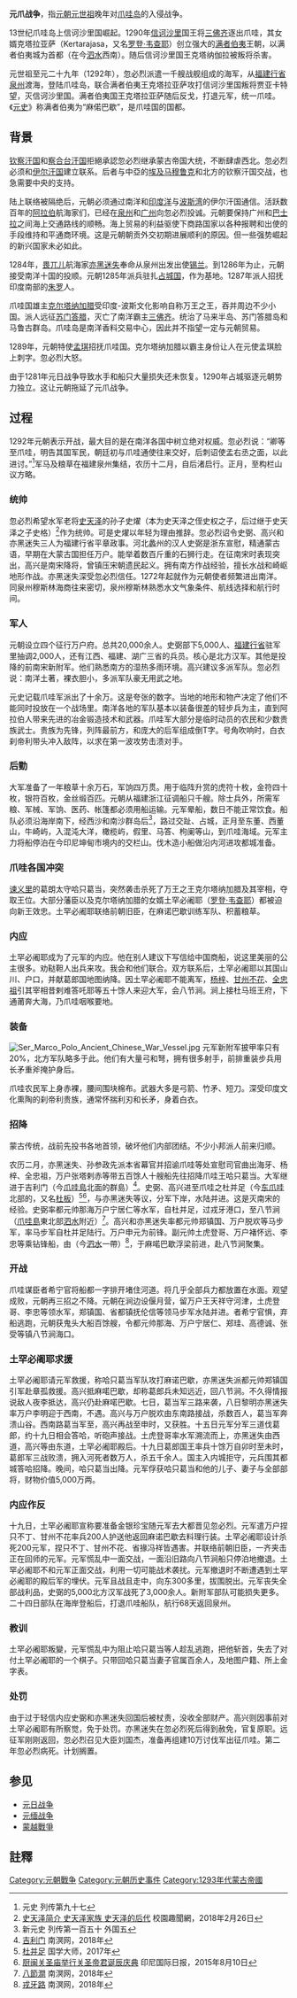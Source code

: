 {{Infobox military conflict   
|conflict=元爪战争
|partof=[[蒙古征戰|蒙古征戰]]和[[忽必烈的征戰|忽必烈的征戰]]
|image=Fleet of Kublai Khan.JPG
|caption=可汗的舰队经过印度群岛
|date=1293
|place=[[爪哇|爪哇]], [[满者伯夷|满者伯夷]]  
|result=满者伯夷胜利
|combatant1=[[元朝|元朝]]
|combatant2=[[信诃沙里|信诃沙里]]<br>[[谏义里国|谏义里国]]<br>[[满者伯夷|满者伯夷]]
|commander1=[[忽必烈|忽必烈]] (最高指挥官)<br>[[高兴_(元朝人物)|高兴]] (将军)<br>[[史弼_(元朝)|史弼]]<br>[[亦黑迷失|亦黑迷失]] 
|commander2=[[哈只葛当|哈只葛当]] (最高指挥官)<br> [[土罕必阇耶|土罕必阇耶]] (将军，后来的统治者，初時同盟元朝，后来倒戈)
|strength1=20,000–30,000 士兵<br>1,000船
|strength2=超过10万士兵
|casualties1=超过3,000死亡
|casualties2=超过2,000战死淹死
}}
{{蒙古帝國戰爭一覽}}

'''元爪战争'''，指[[元朝|元朝]][[忽必烈|元世祖]]晚年对[[爪哇岛|爪哇岛]]的入侵战争。

13世纪爪哇岛上信诃沙里国崛起。1290年[[信诃沙里|信诃沙里]]国王{{tsl|en|Kertanegara of Singhasari|克塔纳伽拉}}将[[三佛齐|三佛齐]]逐出爪哇，其女婿克塔拉亚萨（Kertarajasa，又名[[罗登·韦查耶|罗登·韦查耶]]）创立强大的[[满者伯夷|满者伯夷]]王朝，以满者伯夷城为首都（在今[[泗水_(印尼)|泗水]]西南）。随后信诃沙里国王克塔纳伽拉被叛将{{tsl|en|Jayakatwang|贾亚卡特望}}杀害。

元世祖至元二十九年（1292年），忽必烈派遣一千艘战舰组成的海军，从[[福建行省|福建行省]][[泉州|泉州]]渡海，登陆爪哇岛，联合满者伯夷王克塔拉亚萨攻打信诃沙里国叛将贾亚卡特望，灭信诃沙里国。满者伯夷国王克塔拉亚萨随后反戈，打退元军，统一爪哇。《[[元史|元史]]》称满者伯夷为“麻偌巴歇”，是爪哇国的国都。

== 背景 ==
[[钦察汗国|钦察汗国]]和[[察合台汗国|察合台汗国]]拒絕承認忽必烈继承蒙古帝国大统，不断肆虐西北。忽必烈必须和[[伊尔汗国|伊尔汗国]]建立联系。后者与中亞的[[馬木路克蘇丹國|埃及马穆鲁克]]和北方的钦察汗国交战，也急需要中央的支持。

陆上联络被隔绝后，元朝必须通过南洋和[[印度洋|印度洋]]与[[波斯湾|波斯湾]]的伊尔汗国通信。活跃数百年的[[阿拉伯人|阿拉伯]]航海家们，已经在[[泉州|泉州]]和[[广州|广州]]向忽必烈投诚。元朝要保持广州和[[巴士拉|巴士拉]]之间海上交通路线的顺畅。海上贸易的利益驱使下商路国家以各种报聘和出使的手段维持和平通商环境。这是元朝朝贡外交初期进展顺利的原因。但一些强势崛起的新兴国家未必如此。

1284年，[[畏兀儿|畏兀儿]]航海家[[亦黑迷失|亦黑迷失]]奉命从泉州出发出使[[锡兰|锡兰]]。到1286年为止，元朝接受南洋十国的投顺。元朝1285年派兵驻扎[[占城|占城国]]，作为基地。1287年派人招抚印度南部的[[朱罗|朱罗]]人。

爪哇国雄主[[克尔塔纳加腊|克尔塔纳加腊]]受印度-波斯文化影响自称万王之王，吞并周边不少小国。派人远征[[苏门答腊|苏门答腊]]，灭亡了南洋霸主[[三佛齐|三佛齐]]。统治了马来半岛、苏门答腊岛和马鲁古群岛。爪哇岛是南洋香料交易中心，因此并不指望一定与元朝贸易。

1289年，元朝特使[[孟琪|孟琪]]招抚爪哇国。克尔塔纳加腊以霸主身份让人在元使孟琪脸上刺字。忽必烈大怒。

由于1281年元日战争导致水手和船只大量损失还未恢复。1290年占城驱逐元朝势力独立。这让元朝拖延了元爪战争。

== 过程 ==
1292年元朝表示开战，最大目的是在南洋各国中树立绝对权威。忽必烈说：“卿等至爪哇，明告其国军民，朝廷初与爪哇通使往来交好，后刺诏使孟右丞之面，以此进讨。”<ref>元史 列传第九十七</ref>军马及粮草在福建泉州集结，农历十二月，自后渚启行。正月，至构栏山议方略。
=== 统帅 ===
忽必烈希望水军老将[[史天泽|史天泽]]的孙子史燿（本为史天泽之侄史权之子，后过继于史天泽之子史格）<ref>[http://www.alumnipower.net/2/14598_0.shtml 史天泽简介 史天泽家族 史天泽的后代] {{Wayback|url=http://www.alumnipower.net/2/14598_0.shtml |date=20200328233147 }}校園趣聞網，2018年2月26日</ref>作为统帅。可是史燿以年轻为理由推辞。忽必烈诏令史弼、高兴和亦黑迷失三人为福建行省平章政事。河北蠡州的汉人史弼是浙东宣慰，精通蒙古语，早期在大蒙古国担任万户。能举着数百斤重的石狮行走。在征南宋时表现突出，高兴是南宋降将，曾镇压宋朝遗民起义。拥有南方作战经验，擅长水战和崎岖地形作战。亦黑迷失深受忽必烈信任。1272年起就作为元朝使者频繁进出南洋。同泉州穆斯林海商往来密切，泉州穆斯林熟悉水文气象条件、航线选择和航行时间。

=== 军人 ===
元朝设立四个征行万户府。总共20,000余人。史弼部下5,000人、[[福建行省|福建行省]]驻军里抽调2,000人，还有江西、福建、湖广三省的兵员。核心是北方汉军。其他是投降的前南宋新附军。他们熟悉南方的湿热多雨环境。高兴建议多派军队。忽必烈说：南洋土著，裸衣胆小，多派军队豪无用武之地。

元史记载爪哇军派出了十余万。这是夸张的数字。当地的地形和物产决定了他们不能同时投放在一个战场里。南洋各地的军队基本以装备很差的轻步兵为主，直到阿拉伯人带来先进的冶金锻造技术和武器。爪哇军大部分是临时动员的农民和少数贵族武士。贵族为先锋，列阵最前方，和庞大的后军组成倒T字。号角吹响时，白衣刹帝利带头冲入敌阵，以求在第一波攻势击溃对手。

=== 后勤 ===
大军准备了一年粮草十余万石，军饷四万贯。用于临阵升赏的虎符十枚，金符四十枚，银符百枚，金丝缎百匹。元朝从福建浙江征调船只千艘。除士兵外，所需军粮、军械、军饷、医药、帐篷都必须用船运输。元军晕船，数日不能正常饮食。船队必须沿海岸南下，经西沙和南沙群岛后<ref>新元史 列传第一百五十 外国五</ref>，路过交趾、占城，正月至东董、西董山，牛崎屿，入混沌大洋，橄榄屿，假里、马答、枸阑等山，到爪哇海域。元军主力将船停泊在今印尼坤甸市境内的交栏山。伐木造小船做沿内河进攻都城准备。
=== 爪哇各国冲突 ===
[[谏义里|谏义里]]的葛朗太守哈只葛当，突然袭击杀死了万王之王克尔塔纳加腊及其宰相，夺取王位。大部分藩臣以及克尔塔纳加腊的女婿土罕必阇耶（[[罗登·韦查耶|罗登·韦查耶]]）都被迫向新王效忠。土罕必阇耶联络前朝旧臣，在麻诺巴歇训练军队、积蓄粮草。

=== 内应 ===
土罕必阇耶成为了元军的内应。他在别人建议下写信给中国商船，说这里美丽的公主很多。劝鞑靼人出兵来攻。我会和他们联合。双方联系后，土罕必阇耶以其国山川、户口，并献葛郎国地图纳降。因土罕必阇耶不能离军，[[杨梓|杨梓]]、[[甘州不花|甘州不花]]、[[全忠祖|全忠祖]]引其宰相昔剌难答吒耶等五十馀人来迎大军，会八节涧。涧上接杜马班王府，下通莆奔大海，乃爪哇咽喉要地。
=== 装备 ===
[[File:Ser_Marco_Polo_Ancient_Chinese_War_Vessel.jpg|thumb]]
元军新附军披甲率只有20%，北方军队略多于此。他们有大量弓和弩，拥有很多射手，前排重装步兵用长矛重斧掩护身后。

爪哇农民军上身赤裸，腰间围块棉布。武器大多是弓箭、竹矛、短刀。深受印度文化熏陶的刹帝利贵族，通常怀揣利刃和长矛，身着白衣。
=== 招降 ===
蒙古传统，战前先投书各地首领，破坏他们内部团结。不少小邦派人前来归顺。

农历二月，亦黑迷失、孙参政先派本省幕官并招谕爪哇等处宣慰司官曲出海牙、杨梓、全忠祖，万户张塔剌赤等带五百馀人十艘船先往招降爪哇王哈只葛当。大军继进于吉利门（今[[爪哇島|爪哇島]]北面的{{tsl|en|Karimunjawa|卡里摩爪哇}}群島）<ref>[http://www.world10k.com/blog/?p=1179 吉利门] {{Wayback|url=http://www.world10k.com/blog/?p=1179 |date=20200328233417 }}南溟网，2018年</ref>。史弼、高兴进至爪哇之杜并足（今[[东爪哇|东爪哇]]北部的{{tsl|en|Tuban|厨闽}}，又名[[杜板|杜板]]）<ref>[http://m.guoxuedashi.com/diming/25721n/ 杜并足] {{Wayback|url=http://m.guoxuedashi.com/diming/25721n/ |date=20200427120800 }}国学大师，2017年</ref><ref>[http://www.guojiribao.com/shtml/gjrb/20150810/230762.shtml 厨闽关圣庙举行关圣帝君诞辰庆典] {{Wayback|url=http://www.guojiribao.com/shtml/gjrb/20150810/230762.shtml |date=20200427120850 }}印尼国际日报，2015年8月10日</ref>，与亦黑迷失等议，分军下岸，水陆并进。这是灭南宋的经验。史弼率都元帅那海万户宁居仁等水军，自杜并足，过戎牙港口，至八节涧（[[爪哇島|爪哇島]]東北部[[泗水_(印尼)|泗水]]附近）<ref>[http://www.world10k.com/blog/?p=1079 八節澗] {{Wayback|url=http://www.world10k.com/blog/?p=1079 |date=20200328233208 }}南溟网，2018年</ref>。高兴和亦黑迷失率都元帅郑镇国、万户脱欢等马步军，率马步军自杜并足陆行。万户申元为前锋。副元帅土虎登哥、万户褚怀远、李忠等乘钻锋船，由{{tsl|en|Janggala|戎牙路}}（今[[泗水_(印尼)|泗水]]一帶）<ref>[http://www.world10k.com/blog/?p=1291 戎牙路] {{Wayback|url=http://www.world10k.com/blog/?p=1291 |date=20200328233213 }}南溟网，2018年</ref>，于麻喏巴歇浮梁前进，赴八节涧聚集。

=== 开战 ===
爪哇谋臣者希宁官将船都一字排开堵住河道。将几乎全部兵力都放置在水面。观望成败，元朝再三招之不降。元朝在涧边设偃月营，留万户王天祥守河津，土虎登哥、李忠等领水军，郑镇国、省都镇抚伦信等领马步军水陆并进。者希宁官惧，弃船逃跑，元朝获鬼头大船百馀艘，令都元帅那海、万户宁居仁、郑珪、高德诚、张受等镇八节涧海口。

=== 土罕必阇耶求援 ===
土罕必阇耶请元军救援，称哈只葛当军队攻打麻诺巴歇，亦黑迷失派都元帅郑镇国引军赴章孤救援。高兴抵麻喏巴歇，却称葛郎兵未知远近，回八节涧。不久得情报说敌人夜李抵达，高兴仍赴麻喏巴歇。七日，葛当军三路来袭，八日黎明亦黑迷失率万户李明迎于西南，不遇。高兴与万户脱欢由东南路接战，杀数百人，葛当军奔溃山谷。西南路葛当军至，高兴再战至申时，又获胜。十五日元军分军三道伐葛郎，约十九日相会答哈，听砲声接战。土虎登哥率水军溯流而上，亦黑迷失由西道，高兴等由东道，土罕必阇耶殿后。十九日葛郎国王率兵十馀万自卯时至未时，葛郎军三战败溃，拥入河死者数万人，杀五千余人。国主入内城拒守，元兵围其都城答哈招降。晚间，哈只葛当出降。元军俘获哈只葛当和他的儿子、妻子与全部部将，财物价值5,000万两。

=== 内应作反 ===
十九日，土罕必阇耶宣称要准备金银珍宝随元军去大都晋见忽必烈。元军遣万户捏只不丁、甘州不花率兵200人护送他返回麻诺巴歇去料理行装。土罕必阇耶设计杀死200元军，捏只不丁、甘州不花、省掾冯祥皆遇害。并联络前朝旧臣，一齐夹击正在回师的元军。元军慌乱中一面交战，一面沿旧路向八节涧船只停泊地撤退。土罕必阇耶不和元军正面交战，利用一切可能战术袭扰。元军撤退时不断遭遇到土罕必阇耶的殿后军的埋伏。元军且战且走中，向东300多里，拔围脱出。元军丧失全部战利品，史弼的5,000北方汉军战死了3,000余人。新附军部队可能损失更多。二十四日部队在海岸登船后，打退爪哇船队，航行68天返回泉州。

=== 教训 ===
土罕必阇耶叛變，元军慌乱中为阻止哈只葛当等人趁乱逃跑，把他斩首，失去了对付土罕必阇耶的一个棋子。只带回哈只葛当妻子官属百余人，及地图户籍、所上金字表。

=== 处罚 ===
由于过于轻信内应史弼和亦黑迷失回国后被杖责，没收全部财产。高兴则因事前对土罕必阇耶有所察觉，免于处罚。亦黑迷失在忽必烈死后得到赦免，官复原职。远征军刚刚返回，忽必烈召见大臣刘国杰，准备再组建10万讨伐军出征爪哇。第二年忽必烈病死。计划搁置。

==参见==
* [[元日战争|元日战争]]
* [[元缅战争|元缅战争]]
* [[蒙越戰爭|蒙越戰爭]]
== 註釋 ==
{{reflist}}

{{元朝歷史事件}}
[[Category:元朝戰争|Category:元朝戰争]]
[[Category:元朝历史事件|Category:元朝历史事件]]
[[Category:1293年代蒙古帝國|Category:1293年代蒙古帝國]]